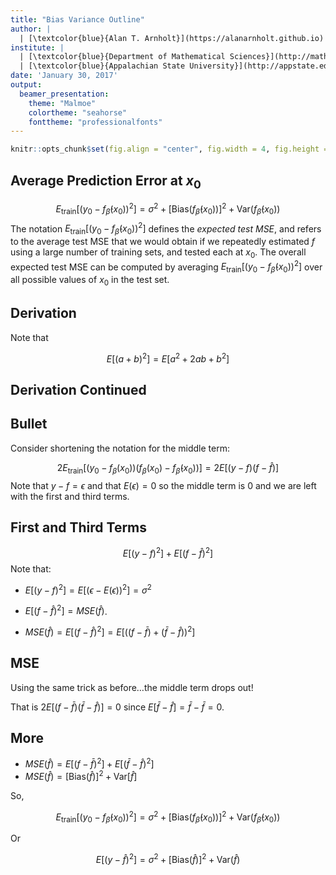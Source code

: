 ```yaml
---
title: "Bias Variance Outline"
author: |
  | [\textcolor{blue}{Alan T. Arnholt}](https://alanarnholt.github.io)
institute: |
  | [\textcolor{blue}{Department of Mathematical Sciences}](http://mathsci.appstate.edu)
  | [\textcolor{blue}{Appalachian State University}](http://appstate.edu)
date: 'January 30, 2017'
output:
  beamer_presentation:
    theme: "Malmoe"
    colortheme: "seahorse"
    fonttheme: "professionalfonts"
---
```


```r
knitr::opts_chunk$set(fig.align = "center", fig.width = 4, fig.height = 3, comment = NA)
```

## Average Prediction Error at $x_0$

$$
E_{\text{train}}\left[\left(y_0 - f_{\hat{\beta}}(x_0)\right)^2 \right] = \sigma^2 + \left[\text{Bias}\left(f_{\hat{\beta}}(x_0) \right) \right]^2 + \text{Var}\left(f_{\hat{\beta}}(x_0) \right)
$$
The notation $E_{\text{train}}\left[\left(y_0 - f_{\hat{\beta}}(x_0)\right)^2 \right]$ defines the _expected test MSE_, and refers to the average test MSE that we would obtain if we repeatedly estimated $f$ using a large number of training sets, and tested each at $x_0$.  The overall expected test MSE can be computed by averaging $E_{\text{train}}\left[\left(y_0 - f_{\hat{\beta}}(x_0)\right)^2 \right]$ over all possible values of $x_0$ in the test set.

## Derivation

\begin{equation*}
E_{\text{train}}\left[\left(y_0 - f_{\hat{\beta}}(x_0)\right)^2 \right] =
E_{\text{train}} \left[ \left( ( y_0 - f_{\beta}(x_0) ) + (f_{\beta}(x_0) - f_{\hat{\beta}}(x_0)) \right)^2 \right]
\end{equation*}

Note that

$$
E\left[(a + b)^2\right] = E\left[a^2 + 2ab + b^2 \right]
$$

## Derivation Continued

\begin{align*}
E_{\text{train}}\left[ \big(y_0 - f_{\beta}(x_0)\big)^2 \right]  &+  2E_{\text{train}} \left[ \big( y_0 - f_{\beta}(x_0) \big) \big( f_{\beta}(x_0) - f_{\hat{\beta}}(x_0) \big) \right] \\
&+ E_{\text{train}}\left[ \left(f_{\beta}(x_0) - f_{\hat{\beta}}(x_0)\right)^2\right]
\end{align*}

## Bullet

Consider shortening the notation for the middle term:

$$
2E_{\text{train}} \left[ \big( y_0 - f_{\beta}(x_0) \big) \big( f_{\beta}(x_0) - f_{\hat{\beta}}(x_0) \big) \right] = 2E \left[ \big( y - f \big) \big(f - \hat{f} \big) \right]
$$
Note that $y - f = \epsilon$ and that $E(\epsilon) = 0$ so the middle term is 0 and we are left with the first and third terms.

## First and Third Terms

$$
E\left[ (y - f)^2 \right] + E\left[(f - \hat{f})^2 \right]
$$
Note that: 

 - $E\left[ (y - f)^2 \right] = E\left[(\epsilon - E(\epsilon))^2 \right] = \sigma^2$
 
 - $E\left[(f - \hat{f})^2 \right] = MSE(\hat{f})$. 
 
 - $MSE(\hat{f}) = E\left[(f - \hat{f})^2 \right] = E\left[ \left((f - \bar{f}) + (\bar{f} -\hat{f})\right)^2 \right]$

## MSE

Using the same trick as before...the middle term drops out!

\begin{equation*}
E\left[ \left((f - \bar{f}) + (\bar{f} -\hat{f})\right)^2 \right] = E\left[(f - \bar{f})^2 \right] + E\left[ (\bar{f}-\hat{f})^2\right]
\end{equation*}

That is $2E\left[ (f - \bar{f})(\bar{f}- \hat{f})\right] = 0$ since $E\left[\bar{f} -\hat{f} \right] = \bar{f} -\bar{f} =0$.

## More

- $MSE(\hat{f}) = E\left[ (f- \bar{f})^2\right] + E\left[ (\bar{f} - \hat{f})^2\right]$
- $MSE(\hat{f}) = \left[\text{Bias}(\hat{f}) \right]^2 + \text{Var}\left[ \hat{f}\right]$

So,

$$
E_{\text{train}}\left[\left(y_0 - f_{\hat{\beta}}(x_0)\right)^2 \right] = \sigma^2 + \left[\text{Bias}\left(f_{\hat{\beta}}(x_0) \right) \right]^2 + \text{Var}\left(f_{\hat{\beta}}(x_0) \right)
$$

Or 

$$
E\left[\left(y - \hat{f}\right)^2 \right] = \sigma^2 + \left[\text{Bias}\left(\hat{f} \right) \right]^2 + \text{Var}\left(\hat{f}\right)
$$
